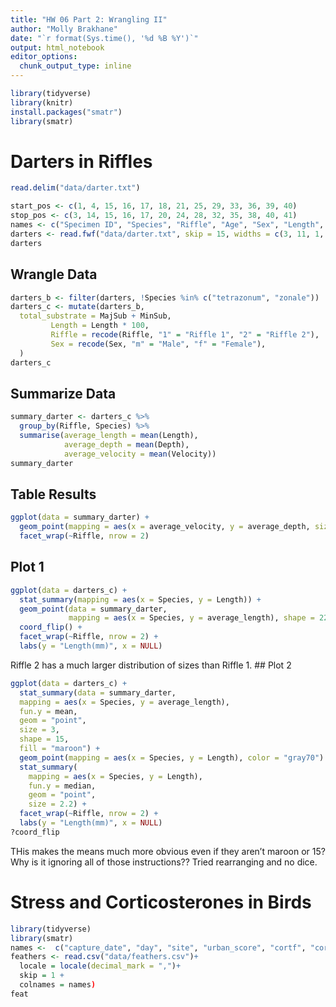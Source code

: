 ```yaml
---
title: "HW 06 Part 2: Wrangling II"
author: "Molly Brakhane"
date: "`r format(Sys.time(), '%d %B %Y')`"
output: html_notebook
editor_options: 
  chunk_output_type: inline
---
```


```r
library(tidyverse)
library(knitr)
install.packages("smatr")
library(smatr)
```


# Darters in Riffles
```r
read.delim("data/darter.txt")
```



```r
start_pos <- c(1, 4, 15, 16, 17, 18, 21, 25, 29, 33, 36, 39, 40)
stop_pos <- c(3, 14, 15, 16, 17, 20, 24, 28, 32, 35, 38, 40, 41)
names <- c("Specimen ID", "Species", "Riffle", "Age", "Sex", "Length", "Depth", "Velocity", "Temperature", "MajSub", "MinSub", "MajType", "MinType")
darters <- read.fwf("data/darter.txt", skip = 15, widths = c(3, 11, 1, 1, 1, 3, 4, 3, 3, 2, 2, 1, 1),, col.names = names)
darters
```
## Wrangle Data
```r
 
darters_b <- filter(darters, !Species %in% c("tetrazonum", "zonale"))
darters_c <- mutate(darters_b,
  total_substrate = MajSub + MinSub,
         Length = Length * 100,
         Riffle = recode(Riffle, "1" = "Riffle 1", "2" = "Riffle 2"),
         Sex = recode(Sex, "m" = "Male", "f" = "Female"),
  )
darters_c
```
## Summarize Data
```r
summary_darter <- darters_c %>% 
  group_by(Riffle, Species) %>% 
  summarise(average_length = mean(Length),
            average_depth = mean(Depth),
            average_velocity = mean(Velocity))
summary_darter
```
## Table Results
```r
ggplot(data = summary_darter) +
  geom_point(mapping = aes(x = average_velocity, y = average_depth, size = average_length, color = Species)) +
  facet_wrap(~Riffle, nrow = 2)
```

## Plot 1
```r
ggplot(data = darters_c) +
  stat_summary(mapping = aes(x = Species, y = Length)) +
  geom_point(data = summary_darter, 
             mapping = aes(x = Species, y = average_length), shape = 22, fill = "black")+
  coord_flip() +
  facet_wrap(~Riffle, nrow = 2) +
  labs(y = "Length(mm)", x = NULL)
```
Riffle 2 has a much larger distribution of sizes than Riffle 1.
## Plot 2
```r
ggplot(data = darters_c) +
  stat_summary(data = summary_darter,
  mapping = aes(x = Species, y = average_length), 
  fun.y = mean,
  geom = "point",
  size = 3, 
  shape = 15, 
  fill = "maroon") +
  geom_point(mapping = aes(x = Species, y = Length), color = "gray70") +
  stat_summary(
    mapping = aes(x = Species, y = Length),
    fun.y = median,
    geom = "point",
    size = 2.2) +
  facet_wrap(~Riffle, nrow = 2) +
  labs(y = "Length(mm)", x = NULL) 
?coord_flip
```
THis makes the means much more obvious even if they aren't maroon or 15? Why is it ignoring all of those instructions?? Tried rearranging and no dice.


# Stress and Corticosterones in Birds
```r
library(tidyverse)
library(smatr)
names <-  c("capture_date", "day", "site", "urban_score", "cortf", "cortB", "sex", "smi", "tarsus", "mass", "basal_cort", "stress_cort")
feathers <- read.csv("data/feathers.csv")+
  locale = locale(decimal_mark = ",")+
  skip = 1 +
  colnames = names)
feat




```




